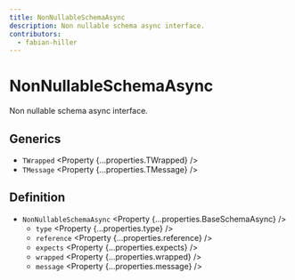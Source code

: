 ```yaml
---
title: NonNullableSchemaAsync
description: Non nullable schema async interface.
contributors:
  - fabian-hiller
---
```



# NonNullableSchemaAsync

Non nullable schema async interface.

## Generics

- `TWrapped` <Property {...properties.TWrapped} />
- `TMessage` <Property {...properties.TMessage} />

## Definition

- `NonNullableSchemaAsync` <Property {...properties.BaseSchemaAsync} />
  - `type` <Property {...properties.type} />
  - `reference` <Property {...properties.reference} />
  - `expects` <Property {...properties.expects} />
  - `wrapped` <Property {...properties.wrapped} />
  - `message` <Property {...properties.message} />

